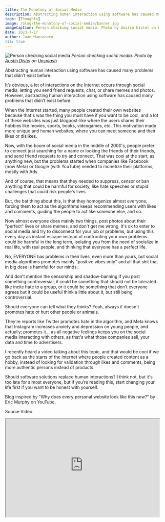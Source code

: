 ```yaml
---
title: The Monotony of Social Media
description: Abstracting human interaction using software has caused many problems that didn’t exist before.
tags: [Thoughts]
image: /blog/the-monotony-of-social-media/banner.jpg
imageCaption: Person checking social media. Photo by Austin Distel on Unsplash
date: 2023-7-17
author: Juan Manzanero
rss: true
---
```


![Person checking social media](@/assets/blog/the-monotony-of-social-media/banner.jpg)
_Person checking social media. Photo by
[Austin Distel](https://unsplash.com/@austindistel?utm_content=creditCopyText&utm_medium=referral&utm_source=unsplash)
on
[Unsplash](https://unsplash.com/photos/person-using-both-laptop-and-smartphone-tLZhFRLj6nY?utm_content=creditCopyText&utm_medium=referral&utm_source=unsplash)_

Abstracting human interaction using software has caused many problems that didn’t exist before.

It’s obvious, a lot of interactions on the Internet occurs through social media,
letting you send friend requests, chat, or share memes and photos. However,
abstracting human interaction using software has caused many problems that
didn’t exist before.

When the Internet started, many people created their own websites because that's
was the thing you must have if you want to be cool, and a lot of these websites
was just blogpost-like where the users shares their hobbies like movies, sports,
books, videogames, etc. This motivation made more unique and human websites,
where you can meet someone and their likes or dislikes.

Now, with the boom of social media in the middle of 2000's, people prefer to
connect just searching for a name or looking the friends of their friends, and
send friend requests to try and connect. That was cool at the start, as anything
new, but the problems started when companies like Facebook (now Meta) or Google
(with YouTube) needed to monetize their platforms, mostly with Ads.

And of course, that means that they needed to suppress, censor or ban anything
that could be harmful for society, like hate speeches or stupid challenges that
could risk people's lives.

But, the bat thing about this, is that they homogenize almost everyone, forcing
them to act as the algorithms keeps recommending users with likes and comments,
guiding the people to act like someone else, and so.

Now almost everyone does mainly two things, post photos about their "perfect"
lives or share memes, and don't get me wrong, it's ok to enter to social media
and try to disconnect for your job or problems, but using this every day as
instant escape instead of confronting your own problems could be harmful in the
long term, isolating you from the need of socialize in real life, with real
people, and thinking that everyone has a perfect life.

No, EVERYONE has problems in their lives, even more than yours, but social media
algorithms promotes mainly "positive vibes only" and all that shit that in big
dose is hamrful for our minds.

And don't mention the censorship and shadow-banning if you post something
controversial, it could be something that should not be tolerated like incite
hate to a group, or it could be something that don't everyone agrees but it
could be useful think a little about it, but still being controversial.

Should everyone can tell what they thinks? Yeah, always if doesn't promotes hate
or hurt other people or animals.

They're reports like Twitter promotes hate in the algorithm, and Meta knows that
Instagram increases anxiety and depression on young people, and actually;
promotes it... as all negative feelings keeps you on the social media
interacting with others, as that's what those companies sell, your data and time
to advertisers.

I recently heard a video talking about this topic, and that would be cool if we
go back as the starts of the Internet where people created content as a hobby,
instead of looking for validation through likes and comments, being more
authentic persons instead of products.

Should software solutions replace human interactions? I think not, but it's too
late for almost everyone, but if you're reading this, start changing your life
first if you want to be honest with yourself.

Blog inspired by "Why does every personal website look like this now?" by Eric
Murphy on YouTube.

Source Video:

<iframe
  width='100%'
  height='320'
  className='rounded-md'
  src='https://www.youtube-nocookie.com/embed/_x6SCSz7g5I'
  title='YouTube video player'
  allow='accelerometer; autoplay; clipboard-write; encrypted-media; gyroscope; picture-in-picture; web-share'
  allowFullScreen
></iframe>

